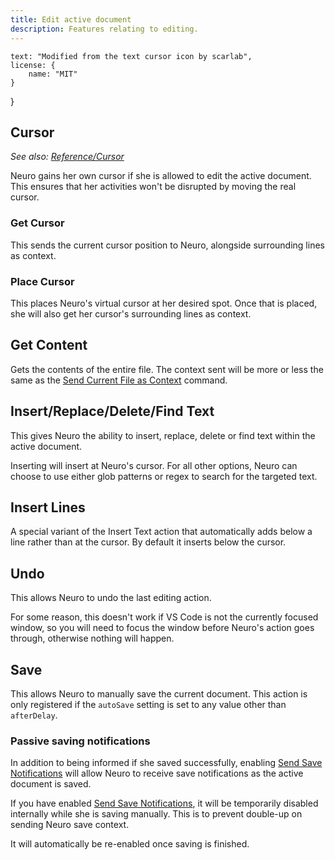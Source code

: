 ```yaml
---
title: Edit active document
description: Features relating to editing.
---
```



    text: "Modified from the text cursor icon by scarlab",
    license: {
        name: "MIT"
    }
}

<CenterIcon Icon={NeuroPilotEdit} credits="Edit active document logo by KTrain5369" attribs={attribs} />

## Cursor

*See also: [Reference/Cursor](/docs/reference/cursor)*

Neuro gains her own cursor if she is allowed to edit the active document. This ensures that her activities won't be disrupted by moving the real cursor.

### Get Cursor

This sends the current cursor position to Neuro, alongside surrounding lines as context.

### Place Cursor

This places Neuro's virtual cursor at her desired spot. Once that is placed, she will also get her cursor's surrounding lines as context.

## Get Content

Gets the contents of the entire file. The context sent will be more or less the same as the [Send Current File as Context](/docs/reference/commands#send-current-file-as-context) command.

## Insert/Replace/Delete/Find Text

This gives Neuro the ability to insert, replace, delete or find text within the active document.

Inserting will insert at Neuro's cursor.
For all other options, Neuro can choose to use either glob patterns or regex to search for the targeted text.

## Insert Lines

A special variant of the Insert Text action that automatically adds below a line rather than at the cursor.
By default it inserts below the cursor.

## Undo

This allows Neuro to undo the last editing action.

<Aside>

For some reason, this doesn't work if VS Code is not the currently focused window, so you will need to focus the window before Neuro's action goes through, otherwise nothing will happen.

</Aside>

## Save

This allows Neuro to manually save the current document.
This action is only registered if the `autoSave` setting is set to any value other than `afterDelay`.

### Passive saving notifications

In addition to being informed if she saved successfully, enabling [Send Save Notifications](/docs/reference/settings#send-save-notifications) will allow Neuro to receive save notifications as the active document is saved. 

<Aside type="tip">

If you have enabled [Send Save Notifications](/docs/reference/settings#send-save-notifications), it will be temporarily disabled internally while she is saving manually.
This is to prevent double-up on sending Neuro save context.

It will automatically be re-enabled once saving is finished.

</Aside>
